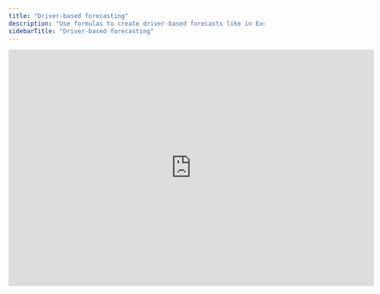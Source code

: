 ```yaml
---
title: "Driver-based forecasting"
description: "Use formulas to create driver-based forecasts like in Excel"
sidebarTitle: "Driver-based forecasting"
---
```


<iframe width="720" height="466" src="https://www.loom.com/embed/99717034a3304df8a29cf1bb7221bb42?sid=8ced6ccf-b793-43d5-a367-c51ffcbc603b" frameborder="0" webkitallowfullscreen mozallowfullscreen allowfullscreen />

## Overview

Because of Francis’ flexibility in creating formulas, you can build driver-based forecasts just as you would in Excel or Sheets.

## Basics

In order to create driver-based forecasts, create references to other cells. We recommend placing your drivers/assumptions in a separate sheet to keep your model organized.